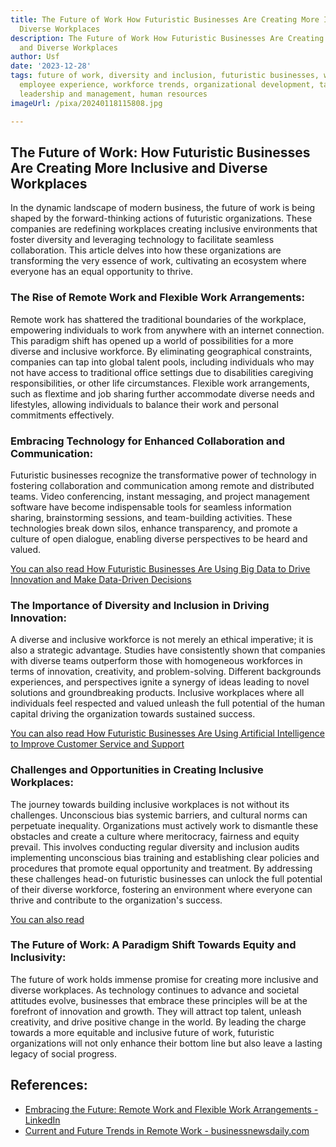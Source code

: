 ```yaml
---
title: The Future of Work How Futuristic Businesses Are Creating More Inclusive and
  Diverse Workplaces
description: The Future of Work How Futuristic Businesses Are Creating More Inclusive
  and Diverse Workplaces
author: Usf
date: '2023-12-28'
tags: future of work, diversity and inclusion, futuristic businesses, workplace culture,
  employee experience, workforce trends, organizational development, talent management,
  leadership and management, human resources
imageUrl: /pixa/20240118115808.jpg

---
```

## The  Future  of Work: How Futuristic Businesses Are Creating More Inclusive and Diverse  Workplaces

In the dynamic landscape of modern business, the future of work is being shaped by the forward-thinking actions of  futuristic organizations. These companies are redefining workplaces creating inclusive environments that foster diversity and leveraging technology to facilitate seamless collaboration. This article delves into how these organizations  are transforming the very essence of work, cultivating an ecosystem where everyone has an equal opportunity to thrive.

### The Rise  of Remote Work and  Flexible Work Arrangements:

Remote work has shattered the traditional boundaries  of the workplace, empowering individuals to work from anywhere with an internet connection. This paradigm shift  has opened up a world  of  possibilities for a more diverse and inclusive workforce. By eliminating geographical  constraints, companies can tap into global talent pools, including individuals  who  may not have access to traditional office settings due to disabilities caregiving responsibilities, or other life circumstances. Flexible work arrangements, such as flextime and job sharing further accommodate diverse needs and  lifestyles, allowing individuals to balance their work and personal commitments effectively.

### Embracing  Technology for  Enhanced Collaboration and Communication:

Futuristic businesses recognize the transformative power  of technology in fostering collaboration  and communication among remote and distributed teams. Video  conferencing, instant  messaging, and project management software have become indispensable tools for seamless information sharing, brainstorming sessions, and team-building activities. These technologies break down silos, enhance transparency, and  promote a culture of  open dialogue, enabling diverse perspectives to be  heard and valued.

[You can also read How Futuristic Businesses  Are Using Big Data to Drive  Innovation and Make Data-Driven  Decisions](How%20Futuristic%20Businesses%20Are%20Using%20Big%20Data%20to%20Drive%20Innovation%20and%20Make%20Data-Driven%20Decisions)


###  The Importance of Diversity and Inclusion in Driving  Innovation:

A diverse and inclusive workforce is  not  merely an ethical imperative; it is also a strategic advantage. Studies have consistently shown that companies with  diverse teams outperform those with homogeneous workforces in terms of innovation, creativity, and problem-solving. Different backgrounds experiences, and perspectives ignite  a synergy of ideas leading to novel solutions and  groundbreaking products. Inclusive workplaces where all individuals feel respected and valued unleash the full potential of the human capital driving the  organization towards sustained success.

[You can also read How Futuristic Businesses Are Using Artificial Intelligence to  Improve Customer Service and Support](How%20Futuristic%20Businesses%20Are%20Using%20Artificial%20Intelligence%20to%20Improve%20Customer%20Service%20and%20Support)


### Challenges and  Opportunities in Creating Inclusive Workplaces:

The journey towards building inclusive workplaces is not without its challenges. Unconscious bias systemic barriers, and cultural norms can perpetuate inequality. Organizations  must actively work to dismantle these obstacles and create a culture where meritocracy, fairness and  equity  prevail.  This  involves conducting regular diversity and inclusion audits implementing unconscious bias training  and establishing clear policies  and procedures that promote equal  opportunity and treatment. By addressing these challenges head-on futuristic businesses  can unlock the full potential of their  diverse workforce, fostering an environment  where everyone can thrive and contribute to  the organization's success.

[You can also read ]()


### The Future of Work: A Paradigm Shift Towards Equity and Inclusivity:

The future of work holds immense promise for creating more inclusive and diverse workplaces. As technology continues to advance and societal attitudes evolve, businesses that embrace  these principles will be at the forefront  of innovation and growth. They will attract top talent, unleash creativity, and drive positive change  in the world. By  leading the charge towards  a more equitable and inclusive future of work, futuristic organizations will not only enhance their bottom  line but also leave a lasting legacy of social progress.

## References:
- [Embracing the Future: Remote Work and Flexible Work Arrangements - LinkedIn](https://www.linkedin.com/pulse/embracing-future-remote-work-flexible-arrangements-muskan-mittal)
- [Current and Future Trends in Remote Work - businessnewsdaily.com](https://www.businessnewsdaily.com/8156-future-of-remote-work.html)
